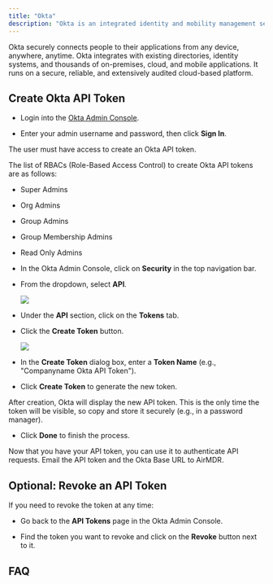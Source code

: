 ```yaml
---
title: "Okta"
description: "Okta is an integrated identity and mobility management service."
---
```


Okta securely connects people to their applications from any device, anywhere, anytime. Okta integrates with existing directories, identity systems, and thousands of on-premises, cloud, and mobile applications. It runs on a secure, reliable, and extensively audited cloud-based platform.

## Create Okta API Token

* Login into the [Okta Admin Console](https://your-okta-domain.okta.com).

* Enter your admin username and password, then click **Sign In**.

<Info>
  The user must have access to create an Okta API token.&#x20;

  The list of RBACs (Role-Based Access Control) to create Okta API tokens are as follows:

  * Super Admins

  * Org Admins

  * Group Admins

  * Group Membership Admins

  * Read Only Admins
</Info>

* In the Okta Admin Console, click on **Security** in the top navigation bar.

* From the dropdown, select **API**.




  ![](/Okta1.png)

* Under the **API** section, click on the **Tokens** tab.

* Click the **Create Token** button.




  ![](/Okta2.png)

* In the **Create Token** dialog box, enter a **Token Name** (e.g., "Companyname Okta API Token").

* Click **Create Token** to generate the new token.


<Info>
  After creation, Okta will display the new API token.
</Info>

<Warning>
  This is the only time the token will be visible, so copy and store it securely (e.g., in a password manager).
</Warning>

* Click **Done** to finish the process.


<Tip>
  Now that you have your API token, you can use it to authenticate API requests.
</Tip>

<Check>
  <Icon icon="envelope" /> Email the API token and the Okta Base URL to AirMDR.
</Check>

## Optional: Revoke an API Token

If you need to revoke the token at any time:

* Go back to the **API Tokens** page in the Okta Admin Console.

* Find the token you want to revoke and click on the **Revoke** button next to it.

## FAQ